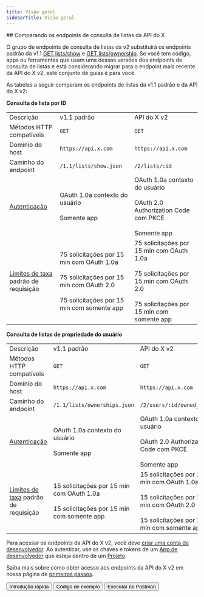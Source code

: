 ```yaml
---
title: Visão geral
sidebarTitle: Visão geral
---
```



<div id="comparing-x-apis-list-lookup-endpoints">
  ## Comparando os endpoints de consulta de listas da API do X
</div>

O grupo de endpoints de consulta de listas da v2 substituirá os endpoints padrão da v1.1 [GET lists/show](https://developer.x.com/en/docs/twitter-api/v1/accounts-and-users/create-manage-lists/api-reference/get-lists-show) e [GET lists/ownership](https://developer.x.com/en/docs/twitter-api/v1/accounts-and-users/create-manage-lists/api-reference/get-lists-ownerships). Se você tem código, apps ou ferramentas que usam uma dessas versões dos endpoints de consulta de listas e está considerando migrar para o endpoint mais recente da API do X v2, este conjunto de guias é para você.

As tabelas a seguir comparam os endpoints de listas da v1.1 padrão e da API do X v2:

**Consulta de lista por ID**

|     |     |     |
| :--- | :--- | :--- |
| Descrição | v1.1 padrão | API do X v2 |
| Métodos HTTP compatíveis | `GET` | `GET` |
| Domínio do host | `https://api.x.com` | `https://api.x.com` |
| Caminho do endpoint | `/1.1/lists/show.json` | `/2/lists/:id` |
| [Autenticação](/pt-BR/resources/fundamentals/authentication) | OAuth 1.0a contexto do usuário<br /><br />Somente app | OAuth 1.0a contexto do usuário<br /><br />OAuth 2.0 Authorization Code com PKCE<br /><br />Somente app |
| [Limites de taxa](/pt-BR/resources/fundamentals/rate-limits) padrão de requisição | 75 solicitações por 15 min com OAuth 1.0a<br /><br />75 solicitações por 15 min com OAuth 2.0<br /><br />75 solicitações por 15 min com somente app | 75 solicitações por 15 min com OAuth 1.0a<br /><br />75 solicitações por 15 min com OAuth 2.0<br /><br />75 solicitações por 15 min com somente app |

**Consulta de listas de propriedade do usuário**

|     |     |     |
| :--- | :--- | :--- |
| Descrição | v1.1 padrão | API do X v2 |
| Métodos HTTP compatíveis | `GET` | `GET` |
| Domínio do host | `https://api.x.com` | `https://api.x.com` |
| Caminho do endpoint | `/1.1/lists/ownerships.json` | `/2/users/:id/owned_lists` |
| [Autenticação](/pt-BR/resources/fundamentals/authentication) | OAuth 1.0a contexto do usuário<br /><br />Somente app | OAuth 1.0a contexto do usuário<br /><br />OAuth 2.0 Authorization Code com PKCE<br /><br />Somente app |
| [Limites de taxa](/pt-BR/resources/fundamentals/rate-limits) padrão de requisição | 15 solicitações por 15 min com OAuth 1.0a<br /><br />15 solicitações por 15 min com somente app | 15 solicitações por 15 min com OAuth 1.0a<br /><br />15 solicitações por 15 min com OAuth 2.0<br /><br />15 solicitações por 15 min com somente app |

Para acessar os endpoints da API do X v2, você deve [criar uma conta de desenvolvedor](https://developer.x.com/en/portal/petition/essential/basic-info). Ao autenticar, use as chaves e tokens de um [App de desenvolvedor](/pt-BR/resources/fundamentals/developer-apps) que esteja dentro de um [Projeto](/pt-BR/resources/fundamentals/projects).

Saiba mais sobre como obter acesso aos endpoints da API do X v2 em nossa página de [primeiros passos](/pt-BR/x-api/getting-started/getting-access).

<div className="flex space-x-2">
  <Button href="/pt-BR/x-api/lists/list-lookup/introduction">
    Introdução rápida
  </Button>

  <Button href="https://github.com/xdevplatform/Twitter-API-v2-sample-code">
    Código de exemplo
  </Button>

  <Button href="https://app.getpostman.com/run-collection/9956214-784efcda-ed4c-4491-a4c0-a26470a67400">
    Executar no Postman
  </Button>
</div>